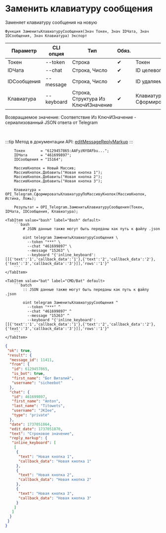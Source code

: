 ﻿---
sidebar_position: 13
description: Заменить клавиатуру сообщения и другие функции для работы с Telegram в Открытом пакете интеграций - бесплатной open-source библиотеке интеграций для 1С:Предприятие 8, OneScript и CLI
keywords: [1C, 1С, 1С:Предприятие, 1С:Предприятие 8.3, API, Интеграция, Сервисы, Обмен, OneScript, CLI, Telegram]
---


# Заменить клавиатуру сообщения
 Заменяет клавиатуру сообщения на новую



`Функция ЗаменитьКлавиатуруСообщения(Знач Токен, Знач IDЧата, Знач IDСообщения, Знач Клавиатура) Экспорт`

  | Параметр | CLI опция | Тип | Обяз. | Назначение |
  |-|-|-|-|-|
  | Токен | --token | Строка | &#x2714; | Токен |
  | IDЧата | --chat | Строка, Число | &#x2714; | ID целевого чата |
  | IDСообщения | --message | Строка, Число | &#x2714; | ID удаляемого сообщения |
  | Клавиатура | --keyboard | Строка, Структура Из КлючИЗначение | &#x2714; | Клавиатура. См. СформироватьКлавиатуруПоМассивуКнопок |

  
  Возвращаемое значение:   Соответствие Из КлючИЗначение - сериализованный JSON ответа от Telegram

<br/>

:::tip
Метод в документации API: [editMessageReplyMarkup](https://core.telegram.org/bots/api#editmessagereplymarkup)
:::
<br/>



```bsl title="Пример использования для 1С:Предприятие/OneScript"
    Токен       = "6129457865:AAFyzNYOAFbu...";
    IDЧата      = "461699897";
    IDСообщения = "15164";

    МассивКнопок = Новый Массив;
    МассивКнопок.Добавить("Новая кнопка 1");
    МассивКнопок.Добавить("Новая кнопка 2");
    МассивКнопок.Добавить("Новая кнопка 3");

    Клавиатура = OPI_Telegram.СформироватьКлавиатуруПоМассивуКнопок(МассивКнопок, Истина, Ложь);

    Результат = OPI_Telegram.ЗаменитьКлавиатуруСообщения(Токен, IDЧата, IDСообщения, Клавиатура);
```
    

 <Tabs>
  
    <TabItem value="bash" label="Bash" default>
        ```bash
            # JSON данные также могут быть переданы как путь к файлу .json
            
            oint telegram ЗаменитьКлавиатуруСообщения \
              --token "***" \
              --chat "461699897" \
              --message "15263" \
              --keyboard "{'inline_keyboard':[[{'text':'1','callback_data':'1'},{'text':'2','callback_data':'2'},{'text':'3','callback_data':'3'}]],'rows':'1'}"
        ```
    </TabItem>
  
    <TabItem value="bat" label="CMD/Bat" default>
        ```batch
            :: JSON данные также могут быть переданы как путь к файлу .json
            
            oint telegram ЗаменитьКлавиатуруСообщения ^
              --token "***" ^
              --chat "461699897" ^
              --message "15263" ^
              --keyboard "{'inline_keyboard':[[{'text':'1','callback_data':'1'},{'text':'2','callback_data':'2'},{'text':'3','callback_data':'3'}]],'rows':'1'}"
        ```
    </TabItem>
</Tabs>


```json title="Результат"
{
 "ok": true,
 "result": {
  "message_id": 11411,
  "from": {
   "id": 6129457865,
   "is_bot": true,
   "first_name": "Бот Виталий",
   "username": "sicheebot"
  },
  "chat": {
   "id": 461699897,
   "first_name": "Anton",
   "last_name": "Titowets",
   "username": "JKIee",
   "type": "private"
  },
  "date": 1737051864,
  "edit_date": 1737051870,
  "text": "Строковое значение",
  "reply_markup": {
   "inline_keyboard": [
    [
     {
      "text": "Новая кнопка 1",
      "callback_data": "Новая кнопка 1"
     },
     {
      "text": "Новая кнопка 2",
      "callback_data": "Новая кнопка 2"
     },
     {
      "text": "Новая кнопка 3",
      "callback_data": "Новая кнопка 3"
     }
    ]
   ]
  }
 }
}
```
